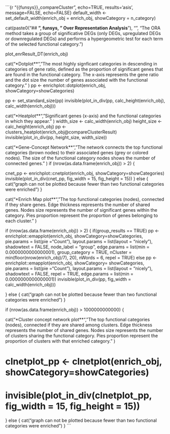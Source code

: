 ```{r  "{{funsys}}_compareCluster", echo=TRUE, results='asis', message=FALSE, echo=FALSE}
default_width <- set_default_width(enrich_obj = enrich_obj, showCategory = n_category)

cat(paste0("## **", funsys, " Over Representation Analysis**"), "\n",
	"The ORA method takes a group of significative DEGs (only DEGs, upregulated DEGs or downregulated DEGs) and performs a hypergeometric test for each term of the selected functional category.\n\n")

plot_enrResult_DT(enrich_obj)


cat("\n\n**Dotplot**\n\n",
        "The most highly signficant categories in descending in categories of gene ratio, defined as the proportion of significant genes that are found in the functional category.
         The x-axis represents the gene ratio and the dot size the number of genes associated with the functional category.\n\n"
)
pp <- enrichplot::dotplot(enrich_obj, showCategory=showCategories) 

pp <- set_standard_size(pp)
invisible(plot_in_div(pp, calc_height(enrich_obj), calc_width(enrich_obj)))

cat("\n\n**Heatplot**\n\n", 
	  "Significant genes (x-axis) and the functional categories in which they appear." 
)
width_size <- calc_width(enrich_obj)
height_size <- calc_height(enrich_obj) 
pp <- clusters_heatplot(enrich_obj@compareClusterResult) 
invisible(plot_in_div(pp, height_size, width_size))

cat("\n\n**Gene-Concept Network**\n\n", 
	  "The network connects the top functional categories (brown nodes) to their associated genes (grey or colored nodes).
 	   The size of the functional category nodes shows the number of connected genes.\n\n"
)
if (nrow(as.data.frame(enrich_obj)) > 2) {

 cnet_pp <- enrichplot::cnetplot(enrich_obj, showCategory=showCategories) 
 invisible(plot_in_div(cnet_pp, fig_width = 15, fig_height = 15))
} else {
	cat("\nThis graph can not be plotted because fewer than two functional categories were enriched\n")
}


cat("\n\n**Enrich Map plot**\n\n", 
  "The top functional categories (nodes), connected if they share genes. Edge thickness represents the number of shared genes.
	  Nodes size represents the number of significant genes within the category. Pies proportion represent the proportion of genes belonging to each cluster.\n\n"
)


if (nrow(as.data.frame(enrich_obj)) > 2) {
	if(group_results == TRUE)
	  pp <- enrichplot::emapplot(enrich_obj, showCategory=showCategories, pie.params = list(pie ="Count"),  layout.params = list(layout = "nicely"), 
                  shadowtext = FALSE, node_label = "group",  edge.params = list(min = 0.0000000000000001), group_category = TRUE, 
                  nCluster = min(floor(nrow(enrich_obj)/7), 20), nWords = 6, repel = TRUE)
	else 
	  pp <- enrichplot::emapplot(enrich_obj, showCategory= showCategories, pie.params = list(pie ="Count"), layout.params = list(layout = "nicely"), 
                  shadowtext = FALSE, repel = TRUE, edge.params = list(min = 0.0000000000000001))
	invisible(plot_in_div(pp, fig_width = calc_width(enrich_obj)))

} else {
	cat("\nThis graph can not be plotted because fewer than two functional categories were enriched\n")
}

if (nrow(as.data.frame(enrich_obj)) > 1000000000000) {

cat("\n\n**Cluster concept network plot**\n\n", 
  "The top functional categories (nodes), connected if they are shared among clusters. Edge thickness represents the number of shared genes.
	  Nodes size represents the number of clusters sharing the functional category. Pies proportion represent the proportion of clusters with that enriched category.\n\n"
)


# clnetplot_pp <- clnetplot(enrich_obj, showCategory=showCategories) 

# invisible(plot_in_div(clnetplot_pp, fig_width = 15, fig_height = 15))
} else {
	cat("\nThis graph can not be plotted because fewer than two functional categories were enriched\n")
}
```

